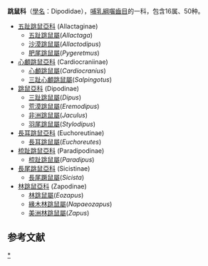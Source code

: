 {{Automatic taxobox
| taxon = Dipodidae
| fossil_range = {{Fossil range|晚始新世|現代|ref=<ref>{{Cite journal|author1=Qian Li |author2=Yan-Xin Gong |author3=Yuan-Qing Wang |year=2017 |title=New dipodid rodents from the Late Eocene of Erden Obo (Nei Mongol, China) |journal=Historical Biology: An International Journal of Paleobiology |volume=29 |issue=5 |pages=692–703 |doi=10.1080/08912963.2016.1232406 }}</ref>}}
| image = Jaculus orientalis Stuffed specimen 2.jpg
| image_caption = 
| authority = Fischer de Waldheim, 1817
| subdivision_ranks = [[亚科|亚科]]
| subdivision = 
* [[五趾跳鼠亞科|五趾跳鼠亞科]] Allactaginae
* [[心顱跳鼠亞科|心顱跳鼠亞科]] Cardiocraniinae
* [[跳鼠亞科|跳鼠亞科]] Dipodinae
* [[長耳跳鼠亞科|長耳跳鼠亞科]] Euchoreutinae
* [[梳趾跳鼠亞科|梳趾跳鼠亞科]] Paradipodinae
* [[長尾跳鼠亞科|長尾跳鼠亞科]] Sicistinae
* [[林跳鼠亞科|林跳鼠亞科]] Zapodinae
}}

'''跳鼠科'''（[[學名|學名]]：Dipodidae），[[哺乳綱|哺乳綱]][[囓齒目|囓齒目]]的一科，包含16属、50种。

* [[五趾跳鼠亞科|五趾跳鼠亞科]] (Allactaginae)
** [[五趾跳鼠屬|五趾跳鼠屬]](''Allactaga'')
** [[沙漠跳鼠屬|沙漠跳鼠屬]](''Allactodipus'')
** [[肥尾跳鼠屬|肥尾跳鼠屬]](''Pygeretmus'')
* [[心顱跳鼠亞科|心顱跳鼠亞科]] (Cardiocraniinae)
** [[心顱跳鼠屬|心顱跳鼠屬]](''Cardiocranius'')
** [[三趾心顱跳鼠屬|三趾心顱跳鼠屬]](''Salpingotus'')
* [[跳鼠亞科|跳鼠亞科]] (Dipodinae)
** [[三趾跳鼠屬|三趾跳鼠屬]](''Dipus'')
** [[荒漠跳鼠屬|荒漠跳鼠屬]](''Eremodipus'')
** [[非洲跳鼠屬|非洲跳鼠屬]](''Jaculus'')
** [[羽尾跳鼠屬|羽尾跳鼠屬]](''Stylodipus'')
* [[長耳跳鼠亞科|長耳跳鼠亞科]] (Euchoreutinae)
** [[長耳跳鼠屬|長耳跳鼠屬]](''Euchoreutes'')
* [[梳趾跳鼠亞科|梳趾跳鼠亞科]] (Paradipodinae)
** [[梳趾跳鼠屬|梳趾跳鼠屬]](''Paradipus'')
* [[長尾跳鼠亞科|長尾跳鼠亞科]] (Sicistinae)
** [[長尾蹶鼠屬|長尾蹶鼠屬]](''Sicista'')
* [[林跳鼠亞科|林跳鼠亞科]] (Zapodinae)
** [[林跳鼠屬|林跳鼠屬]](''Eozapus'')
** [[緣木林跳鼠屬|緣木林跳鼠屬]](''Napaeozapus'')
** [[美洲林跳鼠屬|美洲林跳鼠屬]](''Zapus'')
==参考文献==
{{reflist}}

{{Commons and category|Dipodidae|跳鼠科|Dipodidae}}
{{Wikispecies|Dipodidae}}
{{Taxonbar|from=Q273071}}

[[Category:跳鼠科|*]]